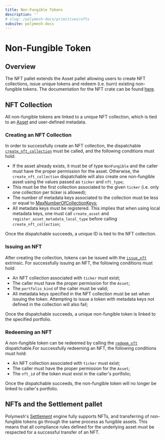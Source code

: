 ```yaml
---
title: Non-Fungible Tokens
description: ''
# slug: /polymesh-docs/primitives/nfts
subsite: polymesh-docs
---
```


# Non-Fungible Token 

## Overview

The NFT pallet extends the Asset pallet allowing users to create NFT collections, issue unique tokens and redeem (i.e. burn) existing non-fungible tokens. The documentation for the NFT crate can be found [here](https://docs.polymesh.live/pallet_nft/index.html).

## NFT Collection

All non-fungible tokens are linked to a unique NFT collection, which is tied to an [Asset](https://developers.polymesh.network/polymesh-docs/primitives/assets/#asset-creation) and user-defined metadata.

### Creating an NFT Collection

In order to successfully create an NFT collection, the dispatchable [`create_nft_collection`](https://docs.polymesh.live/pallet_nft/struct.Module.html#arguments) must be called, and the following conditions must hold:
* If the asset already exists, it must be of type `NonFungible` and the caller must have the proper permission for the asset. Otherwise, the `create_nft_collection` dispatchable will also create one non-fungible asset using the values passed as `ticker` and `nft_type`; 
* This must be the first collection associated to the given `ticker` (i.e. only one collection per ticker is allowed);
* The number of metadata keys associated to the collection must be less or equal to [MaxNumberOfCollectionKeys](https://docs.polymesh.live/pallet_nft/trait.Config.html#associatedtype.MaxNumberOfCollectionKeys);
* All metadata keys must be registered. This implies that when using local metadata keys, one must call `create_asset` and `register_asset_metadata_local_type` before calling `create_nft_collection`;

Once the dispatchable succeeds, a unique ID is tied to the NFT collection.

### Issuing an NFT 

After creating the collection, tokens can be issued with the [`issue_nft`](https://docs.polymesh.live/pallet_nft/struct.Module.html#arguments-1) extrinsic. For successfully issuing an NFT, the following conditions must hold:
* An NFT collection associated with `ticker` must exist;
* The caller must have the proper permission for the `Asset`;
* The `portfolio_kind` of the caller must be valid;
* All metadata keys specified in the NFT collection must be set when issuing the token. Attempting to issue a token with metadata keys not defined in the collection will also fail;
  
Once the dispatchable succeeds, a unique non-fungible token is linked to the specified portfolio. 

### Redeeming an NFT 

A non-fungible token can be redeemed by calling the [`redeem_nft`](https://docs.polymesh.live/pallet_nft/struct.Module.html#arguments-2) dispatchable.For successfully redeeming an NFT, the following conditions must hold: 
* An NFT collection associated with `ticker` must exist;
* The caller must have the proper permission for the `Asset`;
* The `nft_id` of the token must exist in the caller's portfolio;
  
Once the dispatchable succeeds, the non-fungible token will no longer be linked to caller's portfolio.

## NFTs and the Settlement pallet

Polymesh's [Settlement](https://developers.polymesh.network/polymesh-docs/primitives/settlement/#overview) engine fully supports NFTs, and transferring of non-fungible tokens go through the same process as fungible assets. This means that all compliance rules defined for the underlying asset must be respected for a successful transfer of an NFT.